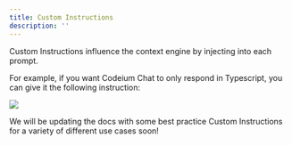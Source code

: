 ```yaml
---
title: Custom Instructions
description: ''
---
```


Custom Instructions influence the context engine by injecting into each prompt.

For example, if you want Codeium Chat to only respond in Typescript, you can give it the following instruction:

<img src="https://exafunction.github.io/public/images/chat/custom-chat-instructions.png"/>

We will be updating the docs with some best practice Custom Instructions for a variety of different use cases soon!

